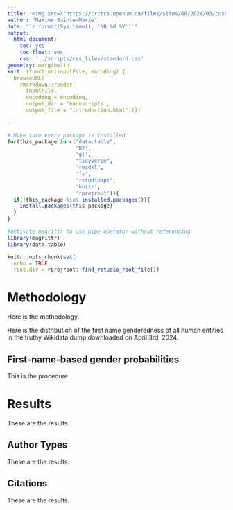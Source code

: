 ```yaml
---
title: "<img src=\"https://crctcs.openum.ca/files/sites/60/2024/03/cuso2.png\" style=\"float: left;margin-right:25px; margin-top:7.5px; height:150px\"/> Workshop on Computational Text Analysis"
author: "Maxime Sainte-Marie"
date: "`r format(Sys.time(), '%B %d %Y')`"
output:
  html_document:
    toc: yes
    toc_float: yes
    css: '../scripts/css_files/standard.css'
geometry: margin=1in
knit: (function(inputFile, encoding) {
  browseURL(
    rmarkdown::render(
      inputFile,
      encoding = encoding,
      output_dir = 'manuscripts',
      output_file = "introduction.html"))})

---
```


```r
# Make sure every package is installed
for(this_package in c("data.table",
                      'DT',
                      'gt',
                      "tidyverse",
                      "readxl",
                      'fs',
                      "rstudioapi",
                      'knitr',
                      'rprojroot')){
  if(!this_package %in% installed.packages()){
    install.packages(this_package)
  }
}

#activate magrittr to use pipe operator without referencing
library(magrittr)
library(data.table)

knitr::opts_chunk$set(
  echo = TRUE,
  root.dir = rprojroot::find_rstudio_root_file())

```

# Methodology

Here is the methodology.

Here is the distribution of the first name genderedness of all human entities in the truthy Wikidata dump downloaded on April 3rd, 2024.


## First-name-based gender probabilities

This is the procedure.

# Results

These are the results.

## Author Types

These are the results.

## Citations

These are the results.
